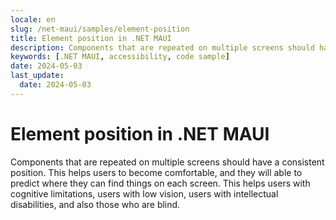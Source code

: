 ```yaml
---
locale: en
slug: /net-maui/samples/element-position
title: Element position in .NET MAUI
description: Components that are repeated on multiple screens should have a consistent position.
keywords: [.NET MAUI, accessibility, code sample]
date: 2024-05-03
last_update:
  date: 2024-05-03
---
```


# Element position in .NET MAUI

Components that are repeated on multiple screens should have a consistent position. This helps users to become comfortable, and they will able to predict where they can find things on each screen. This helps users with cognitive limitations, users with low vision, users with intellectual disabilities, and also those who are blind.

<CodeSample id="element-position" locale="en" platform="net-maui"/>
